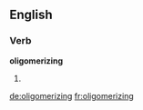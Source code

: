 ==English==

===Verb===
'''oligomerizing'''

# {{present participle of|oligomerize}}

[[de:oligomerizing]]
[[fr:oligomerizing]]